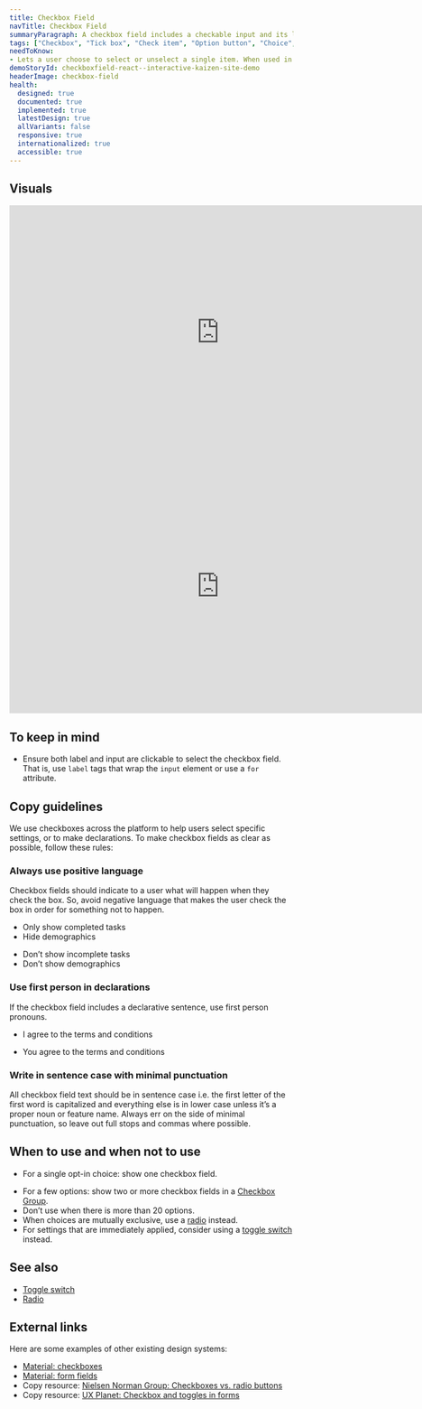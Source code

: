 ```yaml
---
title: Checkbox Field
navTitle: Checkbox Field
summaryParagraph: A checkbox field includes a checkable input and its label. Checkbox fields are used in checkbox groups that let people select zero or more options from a set.
tags: ["Checkbox", "Tick box", "Check item", "Option button", "Choice", "Selection"]
needToKnow:
- Lets a user choose to select or unselect a single item. When used in a Checkbox Group, a checkbox lets a user select zero or more items from a set, which are all visible at the same time.
demoStoryId: checkboxfield-react--interactive-kaizen-site-demo
headerImage: checkbox-field
health:
  designed: true
  documented: true
  implemented: true
  latestDesign: true
  allVariants: false
  responsive: true
  internationalized: true
  accessible: true
---
```




## Visuals

<iframe style="border: none;" width="744" height="450" src="https://www.figma.com/embed?embed_host=share&url=https%3A%2F%2Fwww.figma.com%2Ffile%2Fe3TyAOZKfLg9cA01Iy1Mgm%2FKaizen-Site-embed%3Fnode-id%3D1292%253A609" allowfullscreen></iframe>

<iframe style="border: none;" width="744" height="450" src="https://www.figma.com/embed?embed_host=share&url=https%3A%2F%2Fwww.figma.com%2Ffile%2Fe3TyAOZKfLg9cA01Iy1Mgm%2FKaizen-Site-embed%3Fnode-id%3D1292%253A688" allowfullscreen></iframe>

## To keep in mind

*   Ensure both label and input are clickable to select the checkbox field. That is, use `label` tags that wrap the `input` element or use a `for` attribute.

## Copy guidelines

We use checkboxes across the platform to help users select specific settings, or to make declarations. To make checkbox fields as clear as possible, follow these rules:

### Always use positive language

Checkbox fields should indicate to a user what will happen when they check the box. So, avoid negative language that makes the user check the box in order for something not to happen.

<DoAndDontContainer>
<Do>

- Only show completed tasks
- Hide demographics

</Do>

<Dont>

- Don’t show incomplete tasks
- Don’t show demographics

</Dont>
</DoAndDontContainer>

### Use first person in declarations

If the checkbox field includes a declarative sentence, use first person pronouns.

<DoAndDontContainer>
<Do>

- I agree to the terms and conditions

</Do>

<Dont>

- You agree to the terms and conditions

</Dont>
</DoAndDontContainer>

### Write in sentence case with minimal punctuation

All checkbox field text should be in sentence case i.e. the first letter of the first word is capitalized and everything else is in lower case unless it’s a proper noun or feature name. Always err on the side of minimal punctuation, so leave out full stops and commas where possible.


## When to use and when not to use

<WhenToUseAndWhenNotToUse>
<WhenToUse>

*   For a single opt-in choice: show one checkbox field.

</WhenToUse>
<WhenNotToUse>

*   For a few options: show two or more checkbox fields in a [Checkbox Group](/components/checkbox-group).
*   Don’t use when there is more than 20 options.
*   When choices are mutually exclusive, use a [radio](/components/radio) instead.
*   For settings that are immediately applied, consider using a [toggle switch](/components/toggle-switch-field) instead.

</WhenNotToUse>
</WhenToUseAndWhenNotToUse>

## See also

* [Toggle switch](/components/toggle-switch-field)
* [Radio](/components/radio)

## External links

Here are some examples of other existing design systems:

- [Material: checkboxes](https://material.io/design/components/selection-controls.html#checkboxes)
- [Material: form fields](https://material.io/develop/web/components/input-controls/form-fields/)
- Copy resource: [Nielsen Norman Group: Checkboxes vs. radio buttons](https://www.nngroup.com/articles/checkboxes-vs-radio-buttons/)
- Copy resource: [UX Planet: Checkbox and toggles in forms](https://uxplanet.org/checkbox-and-toggle-in-forms-f0de6086ac41)

